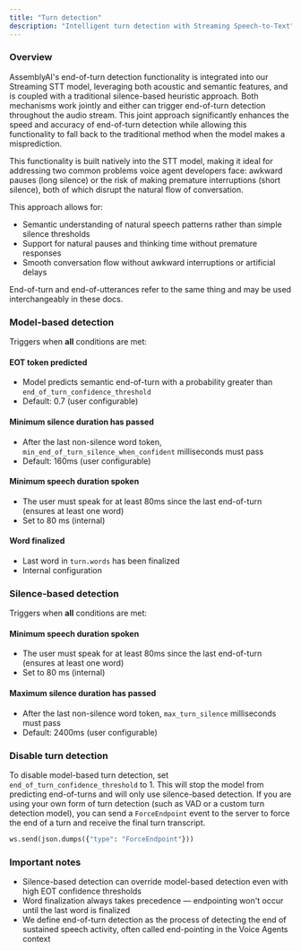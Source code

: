 ```yaml
---
title: "Turn detection"
description: "Intelligent turn detection with Streaming Speech-to-Text"
---
```


### Overview

AssemblyAI's end-of-turn detection functionality is integrated into our Streaming STT model, leveraging both acoustic and semantic features, and is coupled with a traditional silence-based heuristic approach. Both mechanisms work jointly and either can trigger end-of-turn detection throughout the audio stream. This joint approach significantly enhances the speed and accuracy of end-of-turn detection while allowing this functionality to fall back to the traditional method when the model makes a misprediction.

This functionality is built natively into the STT model, making it ideal for addressing two common problems voice agent developers face: awkward pauses (long silence) or the risk of making premature interruptions (short silence), both of which disrupt the natural flow of conversation.

This approach allows for:

- Semantic understanding of natural speech patterns rather than simple silence thresholds
- Support for natural pauses and thinking time without premature responses
- Smooth conversation flow without awkward interruptions or artificial delays

<Note>
  End-of-turn and end-of-utterances refer to the same thing and may be used
  interchangeably in these docs.
</Note>

### Model-based detection

Triggers when **all** conditions are met:

#### EOT token predicted

- Model predicts semantic end-of-turn with a probability greater than `end_of_turn_confidence_threshold`
- Default: 0.7 (user configurable)

#### Minimum silence duration has passed

- After the last non-silence word token, `min_end_of_turn_silence_when_confident` milliseconds must pass
- Default: 160ms (user configurable)

#### Minimum speech duration spoken

- The user must speak for at least 80ms since the last end-of-turn (ensures at least one word)
- Set to 80 ms (internal)

#### Word finalized

- Last word in `turn.words` has been finalized
- Internal configuration

### Silence-based detection

Triggers when **all** conditions are met:

#### Minimum speech duration spoken

- The user must speak for at least 80ms since the last end-of-turn (ensures at least one word)
- Set to 80 ms (internal)

#### Maximum silence duration has passed

- After the last non-silence word token, `max_turn_silence` milliseconds must pass
- Default: 2400ms (user configurable)

### Disable turn detection

To disable model-based turn detection, set `end_of_turn_confidence_threshold` to 1. This will stop the model from predicting end-of-turns and will only use silence-based detection.
If you are using your own form of turn detection (such as VAD or a custom turn detection model), you can send a `ForceEndpoint` event to the server to force the end of a turn and receive the final turn transcript.

```python
ws.send(json.dumps({"type": "ForceEndpoint"}))
```

### Important notes

- Silence-based detection can override model-based detection even with high EOT confidence thresholds
- Word finalization always takes precedence — endpointing won't occur until the last word is finalized
- We define end-of-turn detection as the process of detecting the end of sustained speech activity, often called end-pointing in the Voice Agents context
